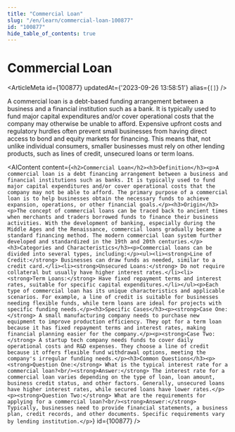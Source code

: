 ```yaml
---
title: "Commercial Loan"
slug: "/en/learn/commercial-loan-100877"
id: "100877"
hide_table_of_contents: true
---
```



# Commercial Loan

<ArticleMeta id={100877} updatedAt={'2023-09-26 13:58:51'} alias={`[]`} />
<div className='border-solid border-b border-t-0 my-4 border-[var(--ifm-color-gray-300)]' />

A commercial loan is a debt-based funding arrangement between a business and a financial institution such as a bank. It is typically used to fund major capital expenditures and/or cover operational costs that the company may otherwise be unable to afford. Expensive upfront costs and regulatory hurdles often prevent small businesses from having direct access to bond and equity markets for financing. This means that, not unlike individual consumers, smaller businesses must rely on other lending products, such as lines of credit, unsecured loans or term loans.

<AIContent content={`<h2>Commercial Loan</h2><h3>Definition</h3><p>A commercial loan is a debt financing arrangement between a business and financial institutions such as banks. It is typically used to fund major capital expenditures and/or cover operational costs that the company may not be able to afford. The primary purpose of a commercial loan is to help businesses obtain the necessary funds to achieve expansion, operations, or other financial goals.</p><h3>Origin</h3><p>The concept of commercial loans can be traced back to ancient times when merchants and traders borrowed funds to finance their business activities. With the development of banking, especially during the Middle Ages and the Renaissance, commercial loans gradually became a standard financing method. The modern commercial loan system further developed and standardized in the 19th and 20th centuries.</p><h3>Categories and Characteristics</h3><p>Commercial loans can be divided into several types, including:</p><ul><li><strong>Line of Credit:</strong> Businesses can draw funds as needed, similar to a credit card.</li><li><strong>Unsecured Loans:</strong> Do not require collateral but usually have higher interest rates.</li><li><strong>Term Loans:</strong> Have fixed repayment terms and interest rates, suitable for specific capital expenditures.</li></ul><p>Each type of commercial loan has its unique characteristics and applicable scenarios. For example, a line of credit is suitable for businesses needing flexible funds, while term loans are ideal for projects with specific funding needs.</p><h3>Specific Cases</h3><p><strong>Case One:</strong> A small manufacturing company needs to purchase new equipment to improve production efficiency. They opt for a term loan because it has fixed repayment terms and interest rates, making financial planning easier for the company.</p><p><strong>Case Two:</strong> A startup tech company needs funds to cover daily operational costs and R&D expenses. They choose a line of credit because it offers flexible fund withdrawal options, meeting the company's irregular funding needs.</p><h3>Common Questions</h3><p><strong>Question One:</strong> What is the typical interest rate for a commercial loan?<br/><strong>Answer:</strong> The interest rate for a commercial loan varies depending on the type of loan, loan amount, business credit status, and other factors. Generally, unsecured loans have higher interest rates, while secured loans have lower rates.</p><p><strong>Question Two:</strong> What are the requirements for applying for a commercial loan?<br/><strong>Answer:</strong> Typically, businesses need to provide financial statements, a business plan, credit records, and other documents. Specific requirements vary by lending institution.</p>`} id={100877} />
